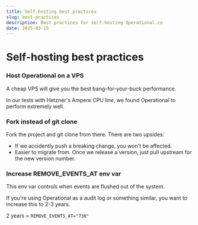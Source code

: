 ```yaml
---
title: Self-hosting best practices
slug: best-practices
description: Best practices for self-hosting Operational.co
date: 2025-03-15
---
```


# Self-hosting best practices


### Host Operational on a  VPS

A cheap VPS will give you the best bang-for-your-buck performance.

In our tests with Hetzner's Ampere CPU line, we found Operational to perform extremely well.

### Fork instead of git clone

Fork the project and git clone from there. There are two upsides:

- If we accidently push a breaking change, you won't be affected.
- Easier to migrate from. Once we release a version, just pull upstream for the new version number.

### Increase REMOVE_EVENTS_AT env var

This env var controls when events are flushed out of the system.

If you're using Operational as a audit log or something similar, you want to increase this to 2-3 years.

2 years = `REMOVE_EVENTS_AT="730"`
